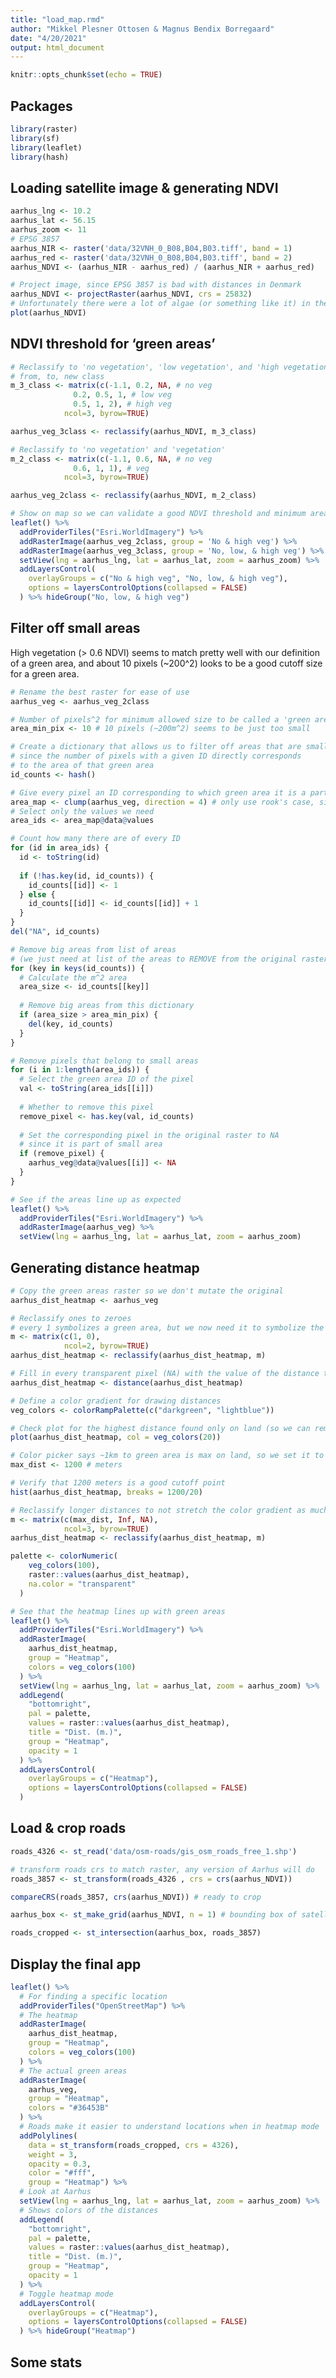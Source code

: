 ```yaml
---
title: "load_map.rmd"
author: "Mikkel Plesner Ottosen & Magnus Bendix Borregaard"
date: "4/20/2021"
output: html_document
---
```


```r
knitr::opts_chunk$set(echo = TRUE)
```

## Packages
```r
library(raster)
library(sf)
library(leaflet)
library(hash)
```

## Loading satellite image & generating NDVI
```r
aarhus_lng <- 10.2
aarhus_lat <- 56.15
aarhus_zoom <- 11
# EPSG 3857
aarhus_NIR <- raster('data/32VNH_0_B08,B04,B03.tiff', band = 1)
aarhus_red <- raster('data/32VNH_0_B08,B04,B03.tiff', band = 2)
aarhus_NDVI <- (aarhus_NIR - aarhus_red) / (aarhus_NIR + aarhus_red)

# Project image, since EPSG 3857 is bad with distances in Denmark
aarhus_NDVI <- projectRaster(aarhus_NDVI, crs = 25832)
# Unfortunately there were a lot of algae (or something like it) in the harbor when the image was taken
plot(aarhus_NDVI)
```

## NDVI threshold for 'green areas'
```r
# Reclassify to 'no vegetation', 'low vegetation', and 'high vegetation'
# from, to, new class
m_3_class <- matrix(c(-1.1, 0.2, NA, # no veg
              0.2, 0.5, 1, # low veg
              0.5, 1, 2), # high veg
            ncol=3, byrow=TRUE)

aarhus_veg_3class <- reclassify(aarhus_NDVI, m_3_class)

# Reclassify to 'no vegetation' and 'vegetation'
m_2_class <- matrix(c(-1.1, 0.6, NA, # no veg
              0.6, 1, 1), # veg
            ncol=3, byrow=TRUE)

aarhus_veg_2class <- reclassify(aarhus_NDVI, m_2_class)

# Show on map so we can validate a good NDVI threshold and minimum area for green areas
leaflet() %>%
  addProviderTiles("Esri.WorldImagery") %>%
  addRasterImage(aarhus_veg_2class, group = 'No & high veg') %>% 
  addRasterImage(aarhus_veg_3class, group = 'No, low, & high veg') %>% 
  setView(lng = aarhus_lng, lat = aarhus_lat, zoom = aarhus_zoom) %>%
  addLayersControl(
    overlayGroups = c("No & high veg", "No, low, & high veg"),
    options = layersControlOptions(collapsed = FALSE)
  ) %>% hideGroup("No, low, & high veg")
```

## Filter off small areas
High vegetation (> 0.6 NDVI) seems to match pretty well with our definition of a green area, and about 10 pixels (~200^2) looks to be a good cutoff size for a green area.
```r
# Rename the best raster for ease of use
aarhus_veg <- aarhus_veg_2class

# Number of pixels^2 for minimum allowed size to be called a 'green area'
area_min_pix <- 10 # 10 pixels (~200m^2) seems to be just too small

# Create a dictionary that allows us to filter off areas that are small
# since the number of pixels with a given ID directly corresponds
# to the area of that green area
id_counts <- hash()

# Give every pixel an ID corresponding to which green area it is a part of
area_map <- clump(aarhus_veg, direction = 4) # only use rook's case, since areas are often separated diagonally
# Select only the values we need
area_ids <- area_map@data@values

# Count how many there are of every ID
for (id in area_ids) {
  id <- toString(id)
  
  if (!has.key(id, id_counts)) {
    id_counts[[id]] <- 1
  } else {
    id_counts[[id]] <- id_counts[[id]] + 1
  }
}
del("NA", id_counts)

# Remove big areas from list of areas
# (we just need at list of the areas to REMOVE from the original raster)
for (key in keys(id_counts)) {
  # Calculate the m^2 area
  area_size <- id_counts[[key]]
  
  # Remove big areas from this dictionary
  if (area_size > area_min_pix) {
    del(key, id_counts)
  }
}

# Remove pixels that belong to small areas
for (i in 1:length(area_ids)) {
  # Select the green area ID of the pixel
  val <- toString(area_ids[[i]])
  
  # Whether to remove this pixel
  remove_pixel <- has.key(val, id_counts)
  
  # Set the corresponding pixel in the original raster to NA
  # since it is part of small area
  if (remove_pixel) {
    aarhus_veg@data@values[[i]] <- NA
  }
}

# See if the areas line up as expected
leaflet() %>%
  addProviderTiles("Esri.WorldImagery") %>%
  addRasterImage(aarhus_veg) %>% 
  setView(lng = aarhus_lng, lat = aarhus_lat, zoom = aarhus_zoom)
```

## Generating distance heatmap
```r
# Copy the green areas raster so we don't mutate the original
aarhus_dist_heatmap <- aarhus_veg

# Reclassify ones to zeroes
# every 1 symbolizes a green area, but we now need it to symbolize the distance to the nearest green area (which is 0)
m <- matrix(c(1, 0),
            ncol=2, byrow=TRUE)
aarhus_dist_heatmap <- reclassify(aarhus_dist_heatmap, m)

# Fill in every transparent pixel (NA) with the value of the distance to nearest green pixel
aarhus_dist_heatmap <- distance(aarhus_dist_heatmap)

# Define a color gradient for drawing distances
veg_colors <- colorRampPalette(c("darkgreen", "lightblue"))

# Check plot for the highest distance found only on land (so we can remove very high values only found at sea)
plot(aarhus_dist_heatmap, col = veg_colors(20))

# Color picker says ~1km to green area is max on land, so we set it to 1.2km to be safe
max_dist <- 1200 # meters

# Verify that 1200 meters is a good cutoff point
hist(aarhus_dist_heatmap, breaks = 1200/20)

# Reclassify longer distances to not stretch the color gradient as much
m <- matrix(c(max_dist, Inf, NA),
            ncol=3, byrow=TRUE)
aarhus_dist_heatmap <- reclassify(aarhus_dist_heatmap, m)

palette <- colorNumeric(
    veg_colors(100),
    raster::values(aarhus_dist_heatmap),
    na.color = "transparent"
  )

# See that the heatmap lines up with green areas
leaflet() %>%
  addProviderTiles("Esri.WorldImagery") %>%
  addRasterImage(
    aarhus_dist_heatmap,
    group = "Heatmap",
    colors = veg_colors(100)
  ) %>% 
  setView(lng = aarhus_lng, lat = aarhus_lat, zoom = aarhus_zoom) %>%
  addLegend(
    "bottomright",
    pal = palette,
    values = raster::values(aarhus_dist_heatmap),
    title = "Dist. (m.)",
    group = "Heatmap",
    opacity = 1
  ) %>%
  addLayersControl(
    overlayGroups = c("Heatmap"),
    options = layersControlOptions(collapsed = FALSE)
  ) 

```

## Load & crop roads
```r

roads_4326 <- st_read('data/osm-roads/gis_osm_roads_free_1.shp')

# transform roads crs to match raster, any version of Aarhus will do
roads_3857 <- st_transform(roads_4326 , crs = crs(aarhus_NDVI)) 

compareCRS(roads_3857, crs(aarhus_NDVI)) # ready to crop

aarhus_box <- st_make_grid(aarhus_NDVI, n = 1) # bounding box of satellite image

roads_cropped <- st_intersection(aarhus_box, roads_3857)
```

## Display the final app
```r
leaflet() %>%
  # For finding a specific location
  addProviderTiles("OpenStreetMap") %>%
  # The heatmap
  addRasterImage(
    aarhus_dist_heatmap,
    group = "Heatmap",
    colors = veg_colors(100)
  ) %>% 
  # The actual green areas
  addRasterImage(
    aarhus_veg,
    group = "Heatmap",
    colors = "#36453B"
  ) %>% 
  # Roads make it easier to understand locations when in heatmap mode
  addPolylines(
    data = st_transform(roads_cropped, crs = 4326),
    weight = 3,
    opacity = 0.3,
    color = "#fff",
    group = "Heatmap") %>%
  # Look at Aarhus
  setView(lng = aarhus_lng, lat = aarhus_lat, zoom = aarhus_zoom) %>%
  # Shows colors of the distances
  addLegend(
    "bottomright",
    pal = palette,
    values = raster::values(aarhus_dist_heatmap),
    title = "Dist. (m.)",
    group = "Heatmap",
    opacity = 1
  ) %>%
  # Toggle heatmap mode
  addLayersControl(
    overlayGroups = c("Heatmap"),
    options = layersControlOptions(collapsed = FALSE)
  ) %>% hideGroup("Heatmap")
```

## Some stats
```r

```





